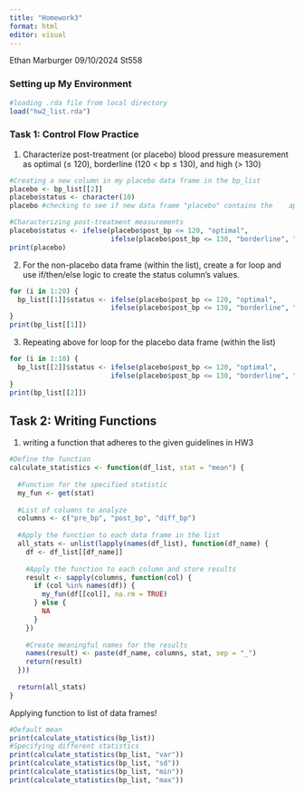 ```yaml
---
title: "Homework3"
format: html
editor: visual
---
```


Ethan Marburger 
09/10/2024 
St558

### Setting up My Environment

```r
#loading .rda file from local directory
load("hw2_list.rda")
```

### Task 1: Control Flow Practice

1)  Characterize post-treatment (or placebo) blood pressure measurement as optimal (≤ 120), borderline (120 \< bp ≤ 130), and high (\> 130)

```r
#Creating a new column in my placebo data frame in the bp_list
placebo <- bp_list[[2]]
placebo$status <- character(10)
placebo #checking to see if new data frame "placebo" contains the    appropriate column
```

```r
#Characterizing post-treatment measurements
placebo$status <- ifelse(placebo$post_bp <= 120, "optimal",
                         ifelse(placebo$post_bp <= 130, "borderline", "high"))
print(placebo)
```

2)  For the non-placebo data frame (within the list), create a for loop and use if/then/else logic to create the status column’s values.

```r
for (i in 1:20) {
  bp_list[[1]]$status <- ifelse(placebo$post_bp <= 120, "optimal",
                         ifelse(placebo$post_bp <= 130, "borderline", "high"))
}
print(bp_list[[1]])
```

3)  Repeating above for loop for the placebo data frame (within the list)

```r
for (i in 1:10) {
  bp_list[[2]]$status <- ifelse(placebo$post_bp <= 120, "optimal",
                         ifelse(placebo$post_bp <= 130, "borderline", "high"))
}
print(bp_list[[2]])
```

## Task 2: Writing Functions

1)  writing a function that adheres to the given guidelines in HW3

```r
#Define the function
calculate_statistics <- function(df_list, stat = "mean") {
  
  #Function for the specified statistic
  my_fun <- get(stat)
  
  #List of columns to analyze
  columns <- c("pre_bp", "post_bp", "diff_bp")
  
  #Apply the function to each data frame in the list
  all_stats <- unlist(lapply(names(df_list), function(df_name) {
    df <- df_list[[df_name]]
    
    #Apply the function to each column and store results
    result <- sapply(columns, function(col) {
      if (col %in% names(df)) {
        my_fun(df[[col]], na.rm = TRUE)
      } else {
        NA
      }
    })
    
    #Create meaningful names for the results
    names(result) <- paste(df_name, columns, stat, sep = "_")
    return(result)
  }))
  
  return(all_stats)
}
```

Applying function to list of data frames!

```r
#Default mean
print(calculate_statistics(bp_list))  
#Specifying different statistics
print(calculate_statistics(bp_list, "var"))  
print(calculate_statistics(bp_list, "sd"))    
print(calculate_statistics(bp_list, "min"))   
print(calculate_statistics(bp_list, "max"))
```

